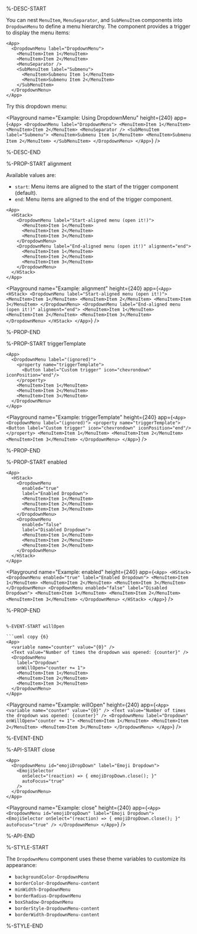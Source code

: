 %-DESC-START

You can nest `MenuItem`, `MenuSeparator`, and `SubMenuItem` components into `DropdownMenu` to define a menu hierarchy. The component provides a trigger to display the menu items:

```ueml copy
<App>
  <DropdownMenu label="DropdownMenu">
    <MenuItem>Item 1</MenuItem>
    <MenuItem>Item 2</MenuItem>
    <MenuSeparator />
    <SubMenuItem label="Submenu">
      <MenuItem>Submenu Item 1</MenuItem>
      <MenuItem>Submenu Item 2</MenuItem>
    </SubMenuItem>
  </DropdownMenu>
</App>
```

Try this dropdown menu:

<Playground
  name="Example: Using DropdownMenu"
  height={240}
  app={`
    <App>
      <DropdownMenu label="DropdownMenu">
        <MenuItem>Item 1</MenuItem>
        <MenuItem>Item 2</MenuItem>
        <MenuSeparator />
        <SubMenuItem label="Submenu">
          <MenuItem>Submenu Item 1</MenuItem>
          <MenuItem>Submenu Item 2</MenuItem>
        </SubMenuItem>
      </DropdownMenu>
    </App>
  `}
/>

%-DESC-END

%-PROP-START alignment

Available values are:
- `start`: Menu items are aligned to the start of the trigger component (default).
- `end`: Menu items are aligned to the end of the trigger component.

```ueml copy {8}
<App>
  <HStack>
    <DropdownMenu label="Start-aligned menu (open it!)">
      <MenuItem>Item 1</MenuItem>
      <MenuItem>Item 2</MenuItem>
      <MenuItem>Item 3</MenuItem>
    </DropdownMenu>
    <DropdownMenu label="End-aligned menu (open it!)" alignment="end">
      <MenuItem>Item 1</MenuItem>
      <MenuItem>Item 2</MenuItem>
      <MenuItem>Item 3</MenuItem>
    </DropdownMenu>
  </HStack>
</App>
```

<Playground
  name="Example: alignment"
  height={240}
  app={`
    <App>
      <HStack>
        <DropdownMenu label="Start-aligned menu (open it!)">
          <MenuItem>Item 1</MenuItem>
          <MenuItem>Item 2</MenuItem>
          <MenuItem>Item 3</MenuItem>
        </DropdownMenu>
        <DropdownMenu label="End-aligned menu (open it!)" alignment="end">
          <MenuItem>Item 1</MenuItem>
          <MenuItem>Item 2</MenuItem>
          <MenuItem>Item 3</MenuItem>
        </DropdownMenu>
      </HStack>
    </App>
  `}
/>

%-PROP-END

%-PROP-START triggerTemplate

```ueml copy {3-5}
<App>
  <DropdownMenu label="(ignored)">
    <property name="triggerTemplate">
      <Button label="Custom trigger" icon="chevrondown" iconPosition="end"/>
    </property>
    <MenuItem>Item 1</MenuItem>
    <MenuItem>Item 2</MenuItem>
    <MenuItem>Item 3</MenuItem>
  </DropdownMenu>
</App>
```

<Playground
  name="Example: triggerTemplate"
  height={240}
  app={`
    <App>
      <DropdownMenu label="(ignored)">
        <property name="triggerTemplate">
          <Button label="Custom trigger" icon="chevrondown" iconPosition="end"/>
        </property>
        <MenuItem>Item 1</MenuItem>
        <MenuItem>Item 2</MenuItem>
        <MenuItem>Item 3</MenuItem>
      </DropdownMenu>
    </App>
  `}
/>

%-PROP-END

%-PROP-START enabled

```ueml copy {4, 11}
<App>
  <HStack>
    <DropdownMenu
      enabled="true"
      label="Enabled Dropdown">
      <MenuItem>Item 1</MenuItem>
      <MenuItem>Item 2</MenuItem>
      <MenuItem>Item 3</MenuItem>
    </DropdownMenu>
    <DropdownMenu
      enabled="false"
      label="Disabled Dropdown">
      <MenuItem>Item 1</MenuItem>
      <MenuItem>Item 2</MenuItem>
      <MenuItem>Item 3</MenuItem>
    </DropdownMenu>
  </HStack>
</App>
```

<Playground
  name="Example: enabled"
  height={240}
  app={`
    <App>
      <HStack>
        <DropdownMenu
          enabled="true"
          label="Enabled Dropdown">
          <MenuItem>Item 1</MenuItem>
          <MenuItem>Item 2</MenuItem>
          <MenuItem>Item 3</MenuItem>
        </DropdownMenu>
        <DropdownMenu
          enabled="false"
          label="Disabled Dropdown">
          <MenuItem>Item 1</MenuItem>
          <MenuItem>Item 2</MenuItem>
          <MenuItem>Item 3</MenuItem>
        </DropdownMenu>
      </HStack>
    </App>
  `}
/>

%-PROP-END

```ueml copy {6}

%-EVENT-START willOpen

```ueml copy {6}
<App>
  <variable name="counter" value="{0}" />
  <Text value="Number of times the dropdown was opened: {counter}" />
  <DropdownMenu
    label="Dropdown"
    onWillOpen="counter += 1">
    <MenuItem>Item 1</MenuItem>
    <MenuItem>Item 2</MenuItem>
    <MenuItem>Item 3</MenuItem>
  </DropdownMenu>
</App>
```

<Playground
  name="Example: willOpen"
  height={240}
  app={`
    <App>
      <variable name="counter" value="{0}" />
      <Text value="Number of times the dropdown was opened: {counter}" />
      <DropdownMenu
        label="Dropdown"
        onWillOpen="counter += 1">
        <MenuItem>Item 1</MenuItem>
        <MenuItem>Item 2</MenuItem>
        <MenuItem>Item 3</MenuItem>
      </DropdownMenu>
    </App>
  `}
/>

%-EVENT-END

%-API-START close

```ueml copy {4}
<App>
  <DropdownMenu id="emojiDropDown" label="Emoji Dropdown">
    <EmojiSelector
      onSelect="(reaction) => { emojiDropDown.close(); }"
      autoFocus="true"
    />
  </DropdownMenu>
</App>
```

<Playground
  name="Example: close"
  height={240}
  app={`
    <App>
      <DropdownMenu id="emojiDropDown" label="Emoji Dropdown">
        <EmojiSelector
          onSelect="(reaction) => { emojiDropDown.close(); }"
          autoFocus="true"
        />
      </DropdownMenu>
    </App>
  `}
/>

%-API-END

%-STYLE-START

The `DropdownMenu` component uses these theme variables to customize its appearance:

- `backgroundColor-DropdownMenu`
- `borderColor-DropdownMenu-content`
- `minWidth-DropdownMenu`
- `borderRadius-DropdownMenu`
- `boxShadow-DropdownMenu`
- `borderStyle-DropdownMenu-content`
- `borderWidth-DropdownMenu-content`

%-STYLE-END
